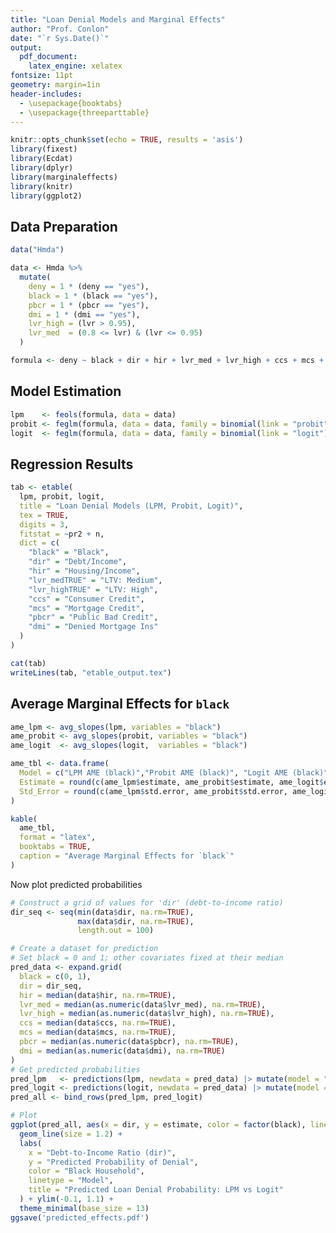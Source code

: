 ```yaml
---
title: "Loan Denial Models and Marginal Effects"
author: "Prof. Conlon"
date: "`r Sys.Date()`"
output:
  pdf_document:
    latex_engine: xelatex
fontsize: 11pt
geometry: margin=1in
header-includes:
  - \usepackage{booktabs}
  - \usepackage{threeparttable}
---
```


```r
knitr::opts_chunk$set(echo = TRUE, results = 'asis')
library(fixest)
library(Ecdat)
library(dplyr)
library(marginaleffects)
library(knitr)
library(ggplot2)
```

## Data Preparation

```r
data("Hmda")

data <- Hmda %>%
  mutate(
    deny = 1 * (deny == "yes"),
    black = 1 * (black == "yes"),
    pbcr = 1 * (pbcr == "yes"),
    dmi = 1 * (dmi == "yes"),
    lvr_high = (lvr > 0.95),
    lvr_med  = (0.8 <= lvr) & (lvr <= 0.95)
  )

formula <- deny ~ black + dir + hir + lvr_med + lvr_high + ccs + mcs + pbcr + dmi
```

## Model Estimation

```r
lpm    <- feols(formula, data = data)
probit <- feglm(formula, data = data, family = binomial(link = "probit"))
logit  <- feglm(formula, data = data, family = binomial(link = "logit"))
```

## Regression Results

```r
tab <- etable(
  lpm, probit, logit,
  title = "Loan Denial Models (LPM, Probit, Logit)",
  tex = TRUE,
  digits = 3,
  fitstat = ~pr2 + n,
  dict = c(
    "black" = "Black",
    "dir" = "Debt/Income",
    "hir" = "Housing/Income",
    "lvr_medTRUE" = "LTV: Medium",
    "lvr_highTRUE" = "LTV: High",
    "ccs" = "Consumer Credit",
    "mcs" = "Mortgage Credit",
    "pbcr" = "Public Bad Credit",
    "dmi" = "Denied Mortgage Ins"
  )
)

cat(tab)
writeLines(tab, "etable_output.tex")
```

## Average Marginal Effects for `black`

```r
ame_lpm <- avg_slopes(lpm, variables = "black")
ame_probit <- avg_slopes(probit, variables = "black")
ame_logit  <- avg_slopes(logit,  variables = "black")

ame_tbl <- data.frame(
  Model = c("LPM AME (black)","Probit AME (black)", "Logit AME (black)"),
  Estimate = round(c(ame_lpm$estimate, ame_probit$estimate, ame_logit$estimate), 3),
  Std_Error = round(c(ame_lpm$std.error, ame_probit$std.error, ame_logit$std.error), 3)
)

kable(
  ame_tbl,
  format = "latex",
  booktabs = TRUE,
  caption = "Average Marginal Effects for `black`"
)
```

Now plot predicted probabilities

```r
# Construct a grid of values for 'dir' (debt-to-income ratio)
dir_seq <- seq(min(data$dir, na.rm=TRUE),
               max(data$dir, na.rm=TRUE),
               length.out = 100)

# Create a dataset for prediction
# Set black = 0 and 1; other covariates fixed at their median
pred_data <- expand.grid(
  black = c(0, 1),
  dir = dir_seq,
  hir = median(data$hir, na.rm=TRUE),
  lvr_med = median(as.numeric(data$lvr_med), na.rm=TRUE),
  lvr_high = median(as.numeric(data$lvr_high), na.rm=TRUE),
  ccs = median(data$ccs, na.rm=TRUE),
  mcs = median(data$mcs, na.rm=TRUE),
  pbcr = median(as.numeric(data$pbcr), na.rm=TRUE),
  dmi = median(as.numeric(data$dmi), na.rm=TRUE)
)
# Get predicted probabilities
pred_lpm   <- predictions(lpm, newdata = pred_data) |> mutate(model = "LPM")
pred_logit <- predictions(logit, newdata = pred_data) |> mutate(model = "Logit")
pred_all <- bind_rows(pred_lpm, pred_logit)

# Plot
ggplot(pred_all, aes(x = dir, y = estimate, color = factor(black), linetype = model)) +
  geom_line(size = 1.2) +
  labs(
    x = "Debt-to-Income Ratio (dir)",
    y = "Predicted Probability of Denial",
    color = "Black Household",
    linetype = "Model",
    title = "Predicted Loan Denial Probability: LPM vs Logit"
  ) + ylim(-0.1, 1.1) +
  theme_minimal(base_size = 13)
ggsave('predicted_effects.pdf')
```
